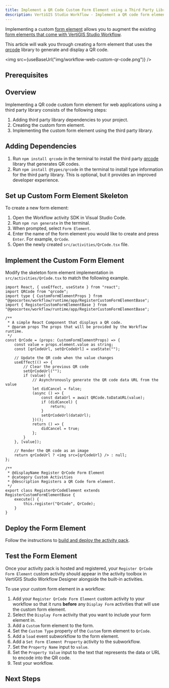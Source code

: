 ```yaml
---
title: Implement a QR Code Custom Form Element using a Third Party Library
description: VertiGIS Studio Workflow - Implement a QR code form element for web applications using a third party library
---
```


<!-- cspell:ignore qrcode -->


Implementing a custom [form element](key-concepts.mdx#form-elements) allows you to augment the existing [form elements that come with VertiGIS Studio Workflow](https://docs.vertigisstudio.com/workflow/latest/help/Default.htm#wf5/help/form-elements/auto-complete.htm%3FTocPath%3DForms%7CForm%2520Element%2520Reference%7C_____0).

This article will walk you through creating a form element that uses the [qrcode](https://github.com/soldair/node-qrcode) library to generate and display a QR code.

<img src={useBaseUrl("img/workflow-web-custom-qr-code.png")} />

## Prerequisites

<WebPrereqs />

## Overview

Implementing a QR code custom form element for web applications using a third party library consists of the following steps:

1. Adding third party library dependencies to your project.
1. Creating the custom form element.
1. Implementing the custom form element using the third party library.

## Adding Dependencies

1. Run `npm install qrcode` in the terminal to install the third party [qrcode](https://github.com/soldair/node-qrcode) library that generates QR codes.
1. Run `npm install @types/qrcode` in the terminal to install type information for the third party library. This is optional, but it provides an improved developer experience.

## Set up Custom Form Element Skeleton

To create a new form element:

1. Open the Workflow activity SDK in Visual Studio Code.
1. Run `npm run generate` in the terminal.
1. When prompted, select `Form Element`.
1. Enter the name of the form element you would like to create and press `Enter`. For example, `QrCode`.
1. Open the newly created `src/activities/QrCode.tsx` file.

## Implement the Custom Form Element

Modify the skeleton form element implementation in `src/activities/QrCode.tsx` to match the following example.

```tsx title="src/activities/QrCode.tsx"
import React, { useEffect, useState } from "react";
import QRCode from "qrcode";
import type { CustomFormElementProps } from "@geocortex/workflow/runtime/app/RegisterCustomFormElementBase";
import { RegisterCustomFormElementBase } from "@geocortex/workflow/runtime/app/RegisterCustomFormElementBase";

/**
 * A simple React Component that displays a QR code.
 * @param props The props that will be provided by the Workflow runtime.
 */
const QrCode = (props: CustomFormElementProps) => {
    const value = props.element.value as string;
    const [qrCodeUrl, setQrCodeUrl] = useState("");

    // Update the QR code when the value changes
    useEffect(() => {
        // Clear the previous QR code
        setQrCodeUrl("");
        if (value) {
            // Asynchronously generate the QR code data URL from the value
            let didCancel = false;
            (async () => {
                const dataUrl = await QRCode.toDataURL(value);
                if (didCancel) {
                    return;
                }
                setQrCodeUrl(dataUrl);
            })();
            return () => {
                didCancel = true;
            };
        }
    }, [value]);

    // Render the QR code as an image
    return qrCodeUrl ? <img src={qrCodeUrl} /> : null;
};

/**
 * @displayName Register QrCode Form Element
 * @category Custom Activities
 * @description Registers a QR Code form element.
 */
export class RegisterQrCodeElement extends RegisterCustomFormElementBase {
    execute() {
        this.register("QrCode", QrCode);
    }
}
```

## Deploy the Form Element

Follow the instructions to [build and deploy the activity pack](sdk-web-overview.mdx#deployment).

## Test the Form Element

Once your activity pack is hosted and registered, your `Register QrCode Form Element` custom activity should appear in the activity toolbox in VertiGIS Studio Workflow Designer alongside the built-in activities.

To use your custom form element in a workflow:

1. Add your `Register QrCode Form Element` custom activity to your workflow so that it runs **before** any `Display Form` activities that will use the custom form element.
1. Select the `Display Form` activity that you want to include your form element in.
1. Add a `Custom` form element to the form.
1. Set the `Custom Type` property of the `Custom` form element to `QrCode`.
1. Add a `load` event subworkflow to the form element.
1. Add a `Set Form Element Property` activity to the subworkflow.
1. Set the `Property Name` input to `value`.
1. Set the `Property Value` input to the text that represents the data or URL to encode into the QR code.
1. Test your workflow.

## Next Steps

<UseCaseContainer>
    <UseCaseCard
        title="Learn how to create a QR Code activity"
        description="Learn how to to use this same third party library to create an activity that creates QR codes"
        link={useBaseUrl(
            "docs/workflow/tutorial-web-qr-code-activity"
        )}
    />
</UseCaseContainer>
